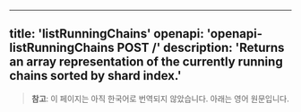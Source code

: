<!-- AUTO-GENERATED-CONTENT:START (ENGLISH-COPY) -->
---
title: 'listRunningChains'
openapi: 'openapi-listRunningChains POST /'
description: 'Returns an array representation of the currently running chains sorted by shard index.'
---

> **참고**: 이 페이지는 아직 한국어로 번역되지 않았습니다. 아래는 영어 원문입니다.
